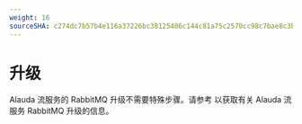 ```yaml
---
weight: 16
sourceSHA: c274dc7b57b4e116a37226bc38125406c144c81a75c2570cc98c7bae8c3b84da
---
```


# 升级

Alauda 流服务的 RabbitMQ 升级不需要特殊步骤。请参考 <ExternalSiteLink name="acp" href="/upgrade" children="升级操作员" /> 以获取有关 Alauda 流服务 RabbitMQ 升级的信息。
